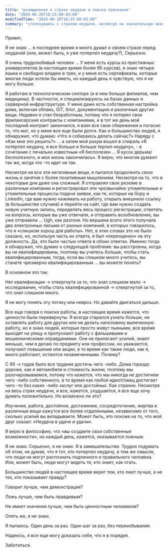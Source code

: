 ```yaml
---
title: "размышления о страхе неудачи и поиска признания"
date: "2024-06-20T18:25:00-03:00"
modifiedTime: "2024-06-20T18:25:00-03:00"
summary: "столкнувшись с страхом неудачи, несмотря на значительную квалификацию и усилия"
---
```


Привет,

Я не знаю ... в последнее время я много думал о своем страхе перед неудачей (или, может быть, я уже потерпел неудачу?), Серьезно.

Я очень трудолюбивый человек ... У меня есть курсы из престижных университетов (в настоящее время более 95 курсов), я знаю четыре языка и свободно владею в трех, и у меня есть сертификаты, которые многие люди хотели бы иметь, но каждый день я чувствую, что я не могу больше.

Я работаю в технологическом секторе (и в нем больше филиалов, чем медицины). В частности, я специализируюсь на базах данных и серверной инфраструктуре. У меня даже есть собственная настройка дома, включая облако, GIT, блог, документацию и различные другие вещи. Недавно я стал безработным, потому что я потерял свои фрилансерские контракты с компаниями, и в тот же день мой последний контракт закончился, я взял все свои сбережения и погасил то, что мог, но у меня все еще были долги. Как и большинство людей, я обнаружил, что думаю: «Что я собираюсь делать сейчас?» Наряду с «Как мне это решить?» ... а затем мой разум вошел в спираль «Я потерпел неудачу, я все больше и больше терпил неудачу», - в сочетании с печально известным «Я бесполезен ... Я кусок дерьма/бесполезного, и моя жизнь закончилась». Я верю, что многие думают так же, когда что -то идет не так.

Несмотря на все эти негативные вещи, я пытался продолжить свою жизнь и занятия с более позитивным мышлением. Несмотря на то, что в некоторые дни даже сна сложный.
Я отправлял свое резюме в различные компании и регистрировал эти чрезвычайно утомительные и утомительные процессы подачи заявок, как те, которые на Gupy и LinkedIn, где вам нужно нажимать на работу, открыть внешнюю ссылку (в большинстве случаев) и перейти на сайт, где вам нужно создать новую учетную запись, переделать весь процесс регистрации, ответить на вопросы, которые вы уже отвечали, и отправить возобновление, вы уже отправили ... Ugh, как разгоня. Но вершина всего этого получала два электронных письма от разных компаний, в которых говорилось, что я «слишком хорош для работы». Нет, в этих словах это не было сказано, но, используя часть их ответа, я был «переоценен» на эту должность. Да, это было частью ответа в обоих ответах. Именно тогда я обнаружил, что думаю о следующей проблеме: вы расстроены, когда вы не квалифицированы, поэтому вы учитесь больше, чтобы стать квалифицированным, тогда, если вы слишком много учитесь, вы станете чрезмерно квалифицированным ... вы можете понять?

В основном это так:

Нет квалификации -> отвергнута за то, что знал слишком мало -> исследование, чтобы стать квалифицированной -> отвергнутой за то, что знал слишком много.

Я не могу понять эту логику или невроз. Но давайте двигаться дальше.

Все еще говоря о поиске работы, в настоящее время кажется, что ценности были перевернуты. Я всегда старался узнать больше, не оставлять работу для других или не делать наполовину выпеченную работу, но я знаю людей, которые просто живут пьяными, все время выходят на улицу и пропускают работу с фальшивыми и мошенническими оправданиями. Они не прилагают усилий, знают меньше, чем я делаю по предмету или профессии, но уважаются, получают повышение или акции, в то время как такие люди, как я, много работают, остаются незамеченными. Почему?

С 90 -х годов было все труднее достичь чего -либо. Дома гораздо дороже, как и автомобили и стоимость жизни, поэтому мы разочаровываемся, потому что кажется, что мы никогда не достигнем чего -либо собственного, в то время как любой идиот/лжец достигает чего -то без каких -либо заслуг или достойных. Как странно.
Несмотря на весь страх неудачи, и все, кажется, ухудшается, я все еще хочу думать положительно. Но возможно ли это?

Изучение, работа, достойное, достижение, сосредоточение, жертва и различные вещи кажутся все более отдаленными, независимо от того, сколько усилий вы вкладываете. Может быть, это похоже на то, что мой друг сказал: «Неудача в удаче и удачи».

Я верю в философию, что «вы создаете свои собственные возможности», но каждый день, кажется, оказывается ложным.

Я не знаю. Серьезно, я не знаю. Я в замешательстве. Трудно подумать об этом, не думая, что я тот, кто потерпел неудачу, в том же смысле, что люди не могут распознать подлинного и правильного человека. Или, может быть, люди могут видеть те, кто знает, как лгать. 

Большинство людей в настоящее время верят тем, кто лжет лучше, а не тех, кто показывает правду?

Говорит лучше, чем демонстрация?

Ложь лучше, чем быть правдивым?

Не имеет значения лучше, чем быть ценностным человеком?

Опять же, я не знаю.

Я пытаюсь. Один день за раз. Один шаг за раз, без переизбывания.

Надеюсь, я все еще могу доказать себе, что я в порядке.

Заботиться.